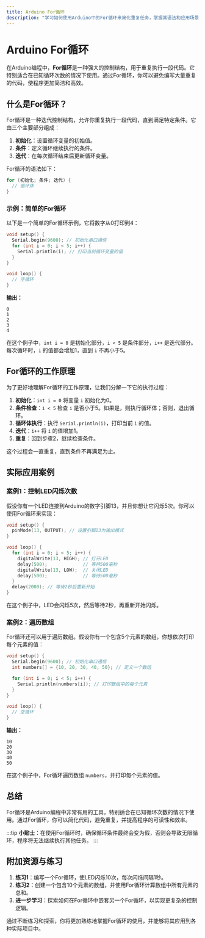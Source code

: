 ```yaml
---
title: Arduino For循环
description: "学习如何使用Arduino中的For循环来简化重复任务，掌握其语法和应用场景。"
---
```


# Arduino For循环

在Arduino编程中，**For循环**是一种强大的控制结构，用于重复执行一段代码。它特别适合在已知循环次数的情况下使用。通过For循环，你可以避免编写大量重复的代码，使程序更加简洁和高效。

## 什么是For循环？

For循环是一种迭代控制结构，允许你重复执行一段代码，直到满足特定条件。它由三个主要部分组成：

1. **初始化**：设置循环变量的初始值。
2. **条件**：定义循环继续执行的条件。
3. **迭代**：在每次循环结束后更新循环变量。

For循环的语法如下：

```cpp
for (初始化; 条件; 迭代) {
  // 循环体
}
```

### 示例：简单的For循环

以下是一个简单的For循环示例，它将数字从0打印到4：

```cpp
void setup() {
  Serial.begin(9600); // 初始化串口通信
  for (int i = 0; i < 5; i++) {
    Serial.println(i); // 打印当前循环变量的值
  }
}

void loop() {
  // 空循环
}
```

**输出：**

```
0
1
2
3
4
```

在这个例子中，`int i = 0` 是初始化部分，`i < 5` 是条件部分，`i++` 是迭代部分。每次循环时，`i` 的值都会增加1，直到 `i` 不再小于5。

## For循环的工作原理

为了更好地理解For循环的工作原理，让我们分解一下它的执行过程：

1. **初始化**：`int i = 0` 将变量 `i` 初始化为0。
2. **条件检查**：`i < 5` 检查 `i` 是否小于5。如果是，则执行循环体；否则，退出循环。
3. **循环体执行**：执行 `Serial.println(i)`，打印当前 `i` 的值。
4. **迭代**：`i++` 将 `i` 的值增加1。
5. **重复**：回到步骤2，继续检查条件。

这个过程会一直重复，直到条件不再满足为止。

## 实际应用案例

### 案例1：控制LED闪烁次数

假设你有一个LED连接到Arduino的数字引脚13，并且你想让它闪烁5次。你可以使用For循环来实现：

```cpp
void setup() {
  pinMode(13, OUTPUT); // 设置引脚13为输出模式
}

void loop() {
  for (int i = 0; i < 5; i++) {
    digitalWrite(13, HIGH); // 打开LED
    delay(500);             // 等待500毫秒
    digitalWrite(13, LOW);  // 关闭LED
    delay(500);             // 等待500毫秒
  }
  delay(2000); // 等待2秒后重新开始
}
```

在这个例子中，LED会闪烁5次，然后等待2秒，再重新开始闪烁。

### 案例2：遍历数组

For循环还可以用于遍历数组。假设你有一个包含5个元素的数组，你想依次打印每个元素的值：

```cpp
void setup() {
  Serial.begin(9600); // 初始化串口通信
  int numbers[] = {10, 20, 30, 40, 50}; // 定义一个数组

  for (int i = 0; i < 5; i++) {
    Serial.println(numbers[i]); // 打印数组中的每个元素
  }
}

void loop() {
  // 空循环
}
```

**输出：**

```
10
20
30
40
50
```

在这个例子中，For循环遍历数组 `numbers`，并打印每个元素的值。

## 总结

For循环是Arduino编程中非常有用的工具，特别适合在已知循环次数的情况下使用。通过For循环，你可以简化代码，避免重复，并提高程序的可读性和效率。

:::tip
**小贴士**：在使用For循环时，确保循环条件最终会变为假，否则会导致无限循环，程序将无法继续执行其他任务。
:::

## 附加资源与练习

1. **练习1**：编写一个For循环，使LED闪烁10次，每次闪烁间隔1秒。
2. **练习2**：创建一个包含10个元素的数组，并使用For循环计算数组中所有元素的总和。
3. **进一步学习**：探索如何在For循环中嵌套另一个For循环，以实现更复杂的控制逻辑。

通过不断练习和探索，你将更加熟练地掌握For循环的使用，并能够将其应用到各种实际项目中。